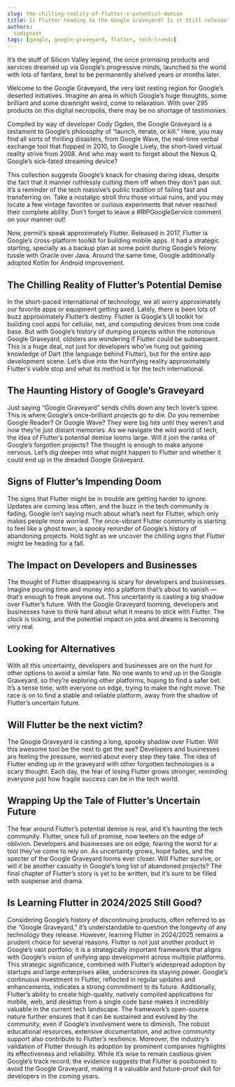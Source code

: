 ```yaml
---
slug: the-chilling-reality-of-flutter-s-potential-demise
title: Is Flutter heading to the Google Graveyard? Is it Still relevant to Learn Flutter in 2024/2025?
authors:
  sudipnext
tags: [google, google-graveyard, flutter, tech-trends]
---
```


It’s the stuff of Silicon Valley legend, the once promising products and services dreamed up via Google’s progressive minds, launched to the world with lots of fanfare, best to be permanently shelved years or months later.

Welcome to the Google Graveyard, the very last resting region for Google’s deserted initiatives. Imagine an area in which Google’s huge thoughts, some brilliant and some downright weird, come to relaxation. With over 295 products on this digital necropolis, there may be no shortage of testimonies.
<!--truncate-->
Compiled by way of developer Cody Ogden, the Google Graveyard is a testament to Google’s philosophy of “launch, iterate, or kill.” Here, you may find all sorts of thrilling disasters, from Google Wave, the real-time verbal exchange tool that flopped in 2010, to Google Lively, the short-lived virtual reality strive from 2008. And who may want to forget about the Nexus Q, Google’s sick-fated streaming device?

This collection suggests Google’s knack for chasing daring ideas, despite the fact that it manner ruthlessly cutting them off when they don’t pan out. It’s a reminder of the tech massive’s public tradition of failing fast and transferring on. Take a nostalgic stroll thru those virtual ruins, and you may locate a few vintage favorites or curious experiments that never reached their complete ability. Don’t forget to leave a #RIPGoogleService comment on your manner out!

Now, permit’s speak approximately Flutter. Released in 2017, Flutter is Google’s cross-platform toolkit for building mobile apps. It had a strategic starting, specially as a backup plan at some point during Google’s felony tussle with Oracle over Java. Around the same time, Google additionally adopted Kotlin for Android improvement.

## The Chilling Reality of Flutter’s Potential Demise

In the short-paced international of technology, we all worry approximately our favorite apps or equipment getting axed. Lately, there is been lots of buzz approximately Flutter’s destiny. Flutter is Google’s UI toolkit for building cool apps for cellular, net, and computing devices from one code base. But with Google’s history of dumping projects within the notorious Google Graveyard, oldsters are wondering if Flutter could be subsequent. This is a huge deal, not just for developers who’ve hung out gaining knowledge of Dart (the language behind Flutter), but for the entire app development scene. Let’s dive into the horrifying reality approximately Flutter’s viable stop and what its method is for the tech international.

## The Haunting History of Google’s Graveyard

Just saying “Google Graveyard” sends chills down any tech lover’s spine. This is where Google’s once-brilliant projects go to die. Do you remember Google Reader? Or Google Wave? They were big hits until they weren’t and now they’re just distant memories. As we navigate the wild world of tech, the idea of Flutter’s potential demise looms large. Will it join the ranks of Google’s forgotten projects? The thought is enough to make anyone nervous. Let’s dig deeper into what might happen to Flutter and whether it could end up in the dreaded Google Graveyard.

## Signs of Flutter’s Impending Doom

The signs that Flutter might be in trouble are getting harder to ignore. Updates are coming less often, and the buzz in the tech community is fading. Google isn’t saying much about what’s next for Flutter, which only makes people more worried. The once-vibrant Flutter community is starting to feel like a ghost town, a spooky reminder of Google’s history of abandoning projects. Hold tight as we uncover the chilling signs that Flutter might be heading for a fall.

## The Impact on Developers and Businesses

The thought of Flutter disappearing is scary for developers and businesses. Imagine pouring time and money into a platform that’s about to vanish — that’s enough to freak anyone out. This uncertainty is casting a big shadow over Flutter’s future. With the Google Graveyard looming, developers and businesses have to think hard about what it means to stick with Flutter. The clock is ticking, and the potential impact on jobs and dreams is becoming very real.

## Looking for Alternatives

With all this uncertainty, developers and businesses are on the hunt for other options to avoid a similar fate. No one wants to end up in the Google Graveyard, so they’re exploring other platforms, hoping to find a safer bet. It’s a tense time, with everyone on edge, trying to make the right move. The race is on to find a stable and reliable platform, away from the shadow of Flutter’s uncertain future.

## Will Flutter be the next victim?

The Google Graveyard is casting a long, spooky shadow over Flutter. Will this awesome tool be the next to get the axe? Developers and businesses are feeling the pressure, worried about every step they take. The idea of Flutter ending up in the graveyard with other forgotten technologies is a scary thought. Each day, the fear of losing Flutter grows stronger, reminding everyone just how fragile success can be in the tech world.

## Wrapping Up the Tale of Flutter’s Uncertain Future

The fear around Flutter’s potential demise is real, and it’s haunting the tech community. Flutter, once full of promise, now teeters on the edge of oblivion. Developers and businesses are on edge, fearing the worst for a tool they’ve come to rely on. As uncertainty grows, hope fades, and the specter of the Google Graveyard looms ever closer. Will Flutter survive, or will it be another casualty in Google’s long list of abandoned projects? The final chapter of Flutter’s story is yet to be written, but it’s sure to be filled with suspense and drama.

## Is Learning Flutter in 2024/2025 Still Good?

Considering Google’s history of discontinuing products, often referred to as the “Google Graveyard,” it’s understandable to question the longevity of any technology they release. However, learning Flutter in 2024/2025 remains a prudent choice for several reasons. Flutter is not just another product in Google’s vast portfolio; it is a strategically important framework that aligns with Google’s vision of unifying app development across multiple platforms. This strategic significance, combined with Flutter’s widespread adoption by startups and large enterprises alike, underscores its staying power. Google’s continuous investment in Flutter, reflected in regular updates and enhancements, indicates a strong commitment to its future. Additionally, Flutter’s ability to create high-quality, natively compiled applications for mobile, web, and desktop from a single code base makes it incredibly valuable in the current tech landscape. The framework’s open-source nature further ensures that it can be sustained and evolved by the community, even if Google’s involvement were to diminish. The robust educational resources, extensive documentation, and active community support also contribute to Flutter’s resilience. Moreover, the industry’s validation of Flutter through its adoption by prominent companies highlights its effectiveness and reliability. While it’s wise to remain cautious given Google’s track record, the evidence suggests that Flutter is positioned to avoid the Google Graveyard, making it a valuable and future-proof skill for developers in the coming years.
